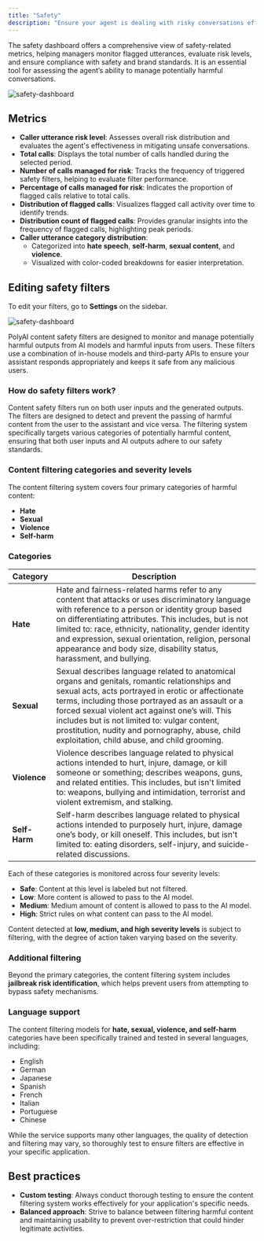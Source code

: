 ```yaml
---
title: "Safety"
description: "Ensure your agent is dealing with risky conversations effectively."
---
```


The safety dashboard offers a comprehensive view of safety-related metrics, helping managers monitor flagged utterances, evaluate risk levels, and ensure compliance with safety and brand standards. It is an essential tool for assessing the agent’s ability to manage potentially harmful conversations.

![safety-dashboard](/images/safety-dashboard.png)

## Metrics

- **Caller utterance risk level**: Assesses overall risk distribution and evaluates the agent's effectiveness in mitigating unsafe conversations.
- **Total calls**: Displays the total number of calls handled during the selected period.
- **Number of calls managed for risk**: Tracks the frequency of triggered safety filters, helping to evaluate filter performance.
- **Percentage of calls managed for risk**: Indicates the proportion of flagged calls relative to total calls.
- **Distribution of flagged calls**: Visualizes flagged call activity over time to identify trends.
- **Distribution count of flagged calls**: Provides granular insights into the frequency of flagged calls, highlighting peak periods.
- **Caller utterance category distribution**:
  - Categorized into **hate speech**, **self-harm**, **sexual content**, and **violence**.
  - Visualized with color-coded breakdowns for easier interpretation.

## Editing safety filters

To edit your filters, go to **Settings** on the sidebar.

![safety-dashboard](/images/safety-filters.png)

PolyAI content safety filters are designed to monitor and manage potentially harmful outputs from AI models and harmful inputs from users. These filters use a
 combination of in-house models and third-party APIs to ensure your assistant responds appropriately and keeps it safe from any malicious users.

### How do safety filters work?

Content safety filters run on both user inputs and the generated outputs. The filters are designed to detect and prevent the passing of harmful content
from the user to the assistant and vice versa. The filtering system specifically targets various categories of potentially harmful content, ensuring that both user
inputs and AI outputs adhere to our safety standards.

### Content filtering categories and severity levels

The content filtering system covers four primary categories of harmful content:

- **Hate**
- **Sexual**
- **Violence**
- **Self-harm**

### Categories

| **Category**       | **Description** |
|--------------------|---------------|
| **Hate** | Hate and fairness-related harms refer to any content that attacks or uses discriminatory language with reference to a person or identity group based on differentiating attributes. This includes, but is not limited to: race, ethnicity, nationality, gender identity and expression, sexual orientation, religion, personal appearance and body size, disability status, harassment, and bullying. |
| **Sexual** | Sexual describes language related to anatomical organs and genitals, romantic relationships and sexual acts, acts portrayed in erotic or affectionate terms, including those portrayed as an assault or a forced sexual violent act against one’s will. This includes but is not limited to: vulgar content, prostitution, nudity and pornography, abuse, child exploitation, child abuse, and child grooming. |
| **Violence** | Violence describes language related to physical actions intended to hurt, injure, damage, or kill someone or something; describes weapons, guns, and related entities. This includes, but isn't limited to: weapons, bullying and intimidation, terrorist and violent extremism, and stalking. |
| **Self-Harm** | Self-harm describes language related to physical actions intended to purposely hurt, injure, damage one’s body, or kill oneself. This includes, but isn't limited to: eating disorders, self-injury, and suicide-related discussions. |

Each of these categories is monitored across four severity levels:

- **Safe**: Content at this level is labeled but not filtered.
- **Low**: More content is allowed to pass to the AI model.
- **Medium**: Medium amount of content is allowed to pass to the AI model.
- **High**: Strict rules on what content can pass to the AI model.

Content detected at **low, medium, and high severity levels** is subject to filtering, with the degree of action taken varying based on the severity.

### Additional filtering

Beyond the primary categories, the content filtering system includes **jailbreak risk identification**, which helps prevent users from
attempting to bypass safety mechanisms.

### Language support

The content filtering models for **hate, sexual, violence, and self-harm** categories have been specifically trained and tested in several languages, including:

- English
- German
- Japanese
- Spanish
- French
- Italian
- Portuguese
- Chinese

While the service supports many other languages, the quality of detection and filtering may vary, so thoroughly test to ensure
filters are effective in your specific application.

## Best practices

- **Custom testing**: Always conduct thorough testing to ensure the content filtering system works effectively for your application's specific needs.
- **Balanced approach**: Strive to balance between filtering harmful content and maintaining usability to prevent over-restriction that could hinder legitimate activities.




